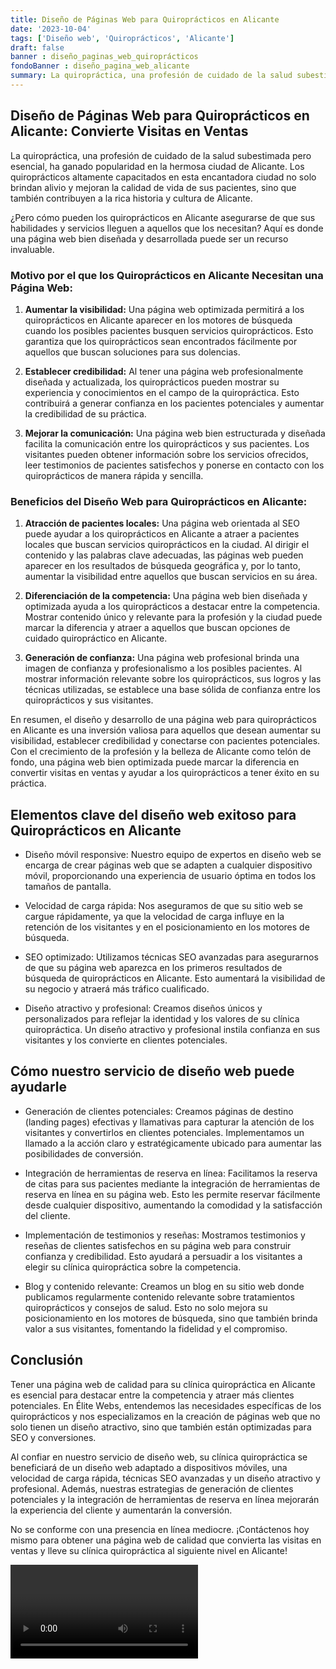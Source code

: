 ```yaml
---
title: Diseño de Páginas Web para Quiroprácticos en Alicante
date: '2023-10-04'
tags: ['Diseño web', 'Quiroprácticos', 'Alicante']
draft: false
banner : diseño_paginas_web_quiroprácticos
fondoBanner : diseño_pagina_web_alicante
summary: La quiropráctica, una profesión de cuidado de la salud subestimada pero esencial, ha ganado popularidad en la hermosa ciudad de Alicante. Los quiroprácticos altamente capacitados en esta encantadora ciudad no solo brindan alivio y mejoran la calidad de vida de sus pacientes, sino que también contribuyen a la rica historia y cultura de Alicante.
---
```


## Diseño de Páginas Web para Quiroprácticos en Alicante: Convierte Visitas en Ventas

La quiropráctica, una profesión de cuidado de la salud subestimada pero esencial, ha ganado popularidad en la hermosa ciudad de Alicante. Los quiroprácticos altamente capacitados en esta encantadora ciudad no solo brindan alivio y mejoran la calidad de vida de sus pacientes, sino que también contribuyen a la rica historia y cultura de Alicante.

¿Pero cómo pueden los quiroprácticos en Alicante asegurarse de que sus habilidades y servicios lleguen a aquellos que los necesitan? Aquí es donde una página web bien diseñada y desarrollada puede ser un recurso invaluable.

### Motivo por el que los Quiroprácticos en Alicante Necesitan una Página Web:

1. **Aumentar la visibilidad:** Una página web optimizada permitirá a los quiroprácticos en Alicante aparecer en los motores de búsqueda cuando los posibles pacientes busquen servicios quiroprácticos. Esto garantiza que los quiroprácticos sean encontrados fácilmente por aquellos que buscan soluciones para sus dolencias.

2. **Establecer credibilidad:** Al tener una página web profesionalmente diseñada y actualizada, los quiroprácticos pueden mostrar su experiencia y conocimientos en el campo de la quiropráctica. Esto contribuirá a generar confianza en los pacientes potenciales y aumentar la credibilidad de su práctica.

3. **Mejorar la comunicación:** Una página web bien estructurada y diseñada facilita la comunicación entre los quiroprácticos y sus pacientes. Los visitantes pueden obtener información sobre los servicios ofrecidos, leer testimonios de pacientes satisfechos y ponerse en contacto con los quiroprácticos de manera rápida y sencilla.

### Beneficios del Diseño Web para Quiroprácticos en Alicante:

1. **Atracción de pacientes locales:** Una página web orientada al SEO puede ayudar a los quiroprácticos en Alicante a atraer a pacientes locales que buscan servicios quiroprácticos en la ciudad. Al dirigir el contenido y las palabras clave adecuadas, las páginas web pueden aparecer en los resultados de búsqueda geográfica y, por lo tanto, aumentar la visibilidad entre aquellos que buscan servicios en su área.

2. **Diferenciación de la competencia:** Una página web bien diseñada y optimizada ayuda a los quiroprácticos a destacar entre la competencia. Mostrar contenido único y relevante para la profesión y la ciudad puede marcar la diferencia y atraer a aquellos que buscan opciones de cuidado quiropráctico en Alicante.

3. **Generación de confianza:** Una página web profesional brinda una imagen de confianza y profesionalismo a los posibles pacientes. Al mostrar información relevante sobre los quiroprácticos, sus logros y las técnicas utilizadas, se establece una base sólida de confianza entre los quiroprácticos y sus visitantes.

En resumen, el diseño y desarrollo de una página web para quiroprácticos en Alicante es una inversión valiosa para aquellos que desean aumentar su visibilidad, establecer credibilidad y conectarse con pacientes potenciales. Con el crecimiento de la profesión y la belleza de Alicante como telón de fondo, una página web bien optimizada puede marcar la diferencia en convertir visitas en ventas y ayudar a los quiroprácticos a tener éxito en su práctica.

<GifSeo />

<Cta />

## Elementos clave del diseño web exitoso para Quiroprácticos en Alicante

- Diseño móvil responsive: Nuestro equipo de expertos en diseño web se encarga de crear páginas web que se adapten a cualquier dispositivo móvil, proporcionando una experiencia de usuario óptima en todos los tamaños de pantalla.

- Velocidad de carga rápida: Nos aseguramos de que su sitio web se cargue rápidamente, ya que la velocidad de carga influye en la retención de los visitantes y en el posicionamiento en los motores de búsqueda.

- SEO optimizado: Utilizamos técnicas SEO avanzadas para asegurarnos de que su página web aparezca en los primeros resultados de búsqueda de quiroprácticos en Alicante. Esto aumentará la visibilidad de su negocio y atraerá más tráfico cualificado.

- Diseño atractivo y profesional: Creamos diseños únicos y personalizados para reflejar la identidad y los valores de su clínica quiropráctica. Un diseño atractivo y profesional instila confianza en sus visitantes y los convierte en clientes potenciales.

## Cómo nuestro servicio de diseño web puede ayudarle

- Generación de clientes potenciales: Creamos páginas de destino (landing pages) efectivas y llamativas para capturar la atención de los visitantes y convertirlos en clientes potenciales. Implementamos un llamado a la acción claro y estratégicamente ubicado para aumentar las posibilidades de conversión.

- Integración de herramientas de reserva en línea: Facilitamos la reserva de citas para sus pacientes mediante la integración de herramientas de reserva en línea en su página web. Esto les permite reservar fácilmente desde cualquier dispositivo, aumentando la comodidad y la satisfacción del cliente.

- Implementación de testimonios y reseñas: Mostramos testimonios y reseñas de clientes satisfechos en su página web para construir confianza y credibilidad. Esto ayudará a persuadir a los visitantes a elegir su clínica quiropráctica sobre la competencia.

- Blog y contenido relevante: Creamos un blog en su sitio web donde publicamos regularmente contenido relevante sobre tratamientos quiroprácticos y consejos de salud. Esto no solo mejora su posicionamiento en los motores de búsqueda, sino que también brinda valor a sus visitantes, fomentando la fidelidad y el compromiso.

## Conclusión

Tener una página web de calidad para su clínica quiropráctica en Alicante es esencial para destacar entre la competencia y atraer más clientes potenciales. En Élite Webs, entendemos las necesidades específicas de los quiroprácticos y nos especializamos en la creación de páginas web que no solo tienen un diseño atractivo, sino que también están optimizadas para SEO y conversiones.

Al confiar en nuestro servicio de diseño web, su clínica quiropráctica se beneficiará de un diseño web adaptado a dispositivos móviles, una velocidad de carga rápida, técnicas SEO avanzadas y un diseño atractivo y profesional. Además, nuestras estrategias de generación de clientes potenciales y la integración de herramientas de reserva en línea mejorarán la experiencia del cliente y aumentarán la conversión.

No se conforme con una presencia en línea mediocre. ¡Contáctenos hoy mismo para obtener una página web de calidad que convierta las visitas en ventas y lleve su clínica quiropráctica al siguiente nivel en Alicante!

<Video />

<CtaBot job='Quiroprácticos' city='Alicante'/>

<Gmaps query='Alicante+españa+maps' />